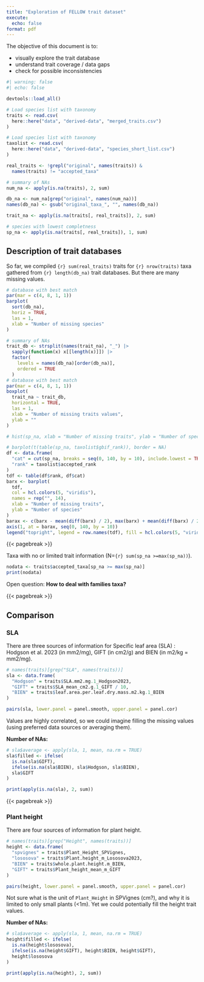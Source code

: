 ```yaml
---
title: "Exploration of FELLOW trait dataset"
execute:
  echo: false
format: pdf
---
```



The objective of this document is to:  

- visually explore the trait database
- understand trait coverage / data gaps
- check for possible inconsistencies  


```r
#| warning: false
#| echo: false

devtools::load_all()

# Load species list with taxonomy
traits <- read.csv(
  here::here("data", "derived-data", "merged_traits.csv")
)

# Load species list with taxonomy
taxolist <- read.csv(
  here::here("data", "derived-data", "species_short_list.csv")
)

real_traits <- !grepl("original", names(traits)) &
  names(traits) != "accepted_taxa"

# summary of NAs
num_na <- apply(is.na(traits), 2, sum)

db_na <- num_na[grep("original", names(num_na))]
names(db_na) <- gsub("original_taxa_", "", names(db_na))

trait_na <- apply(is.na(traits[, real_traits]), 2, sum)

# species with lowest completness
sp_na <- apply(is.na(traits[, real_traits]), 1, sum)
```


## Description of trait databases

So far, we compiled `{r} sum(real_traits)` traits for `{r} nrow(traits)` taxa gathered from `{r} length(db_na)` trait databases. But there are many missing values.

```r
# database with best match
par(mar = c(4, 8, 1, 1))
barplot(
  sort(db_na),
  horiz = TRUE,
  las = 1,
  xlab = "Number of missing species"
)
```



```r
# summary of NAs
trait_db <- strsplit(names(trait_na), "_") |>
  sapply(function(x) x[[length(x)]]) |>
  factor(
    levels = names(db_na)[order(db_na)],
    ordered = TRUE
  )
# database with best match
par(mar = c(4, 8, 1, 1))
boxplot(
  trait_na ~ trait_db,
  horizontal = TRUE,
  las = 1,
  xlab = "Number of missing traits values",
  ylab = ""
)
```


```r
# hist(sp_na, xlab = "Number of missing traits", ylab = "Number of species")

# barplot(t(table(sp_na, taxolist$gbif_rank)), border = NA)
df <- data.frame(
  "cat" = cut(sp_na, breaks = seq(0, 140, by = 10), include.lowest = TRUE),
  "rank" = taxolist$accepted_rank
)
tdf <- table(df$rank, df$cat)
barx <- barplot(
  tdf,
  col = hcl.colors(5, "viridis"),
  names = rep("", 14),
  xlab = "Number of missing traits",
  ylab = "Number of species"
)
barax <- c(barx - mean(diff(barx) / 2), max(barx) + mean(diff(barx) / 2))
axis(1, at = barax, seq(0, 140, by = 10))
legend("topright", legend = row.names(tdf), fill = hcl.colors(5, "viridis"))
```


{{< pagebreak >}}


Taxa with no or limited trait information (N=`{r} sum(sp_na >=max(sp_na))`).
```r
nodata <- traits$accepted_taxa[sp_na >= max(sp_na)]
print(nodata)
```

Open question:
**How to deal with families taxa?**





{{< pagebreak >}}

## Comparison

### SLA
There are three sources of information for Specific leaf area (SLA) : Hodgson et al. 2023 (in mm2/mg), GIFT (in cm2/g) and BIEN (in m2/kg = mm2/mg).

```r
# names(traits)[grep("SLA", names(traits))]
sla <- data.frame(
  "Hodgson" = traits$SLA.mm2.mg.1_Hodgson2023,
  "GIFT" = traits$SLA_mean_cm2.g.1_GIFT / 10,
  "BIEN" = traits$leaf.area.per.leaf.dry.mass.m2.kg.1_BIEN
)

pairs(sla, lower.panel = panel.smooth, upper.panel = panel.cor)
```

Values are highly correlated, so we could imagine filling the missing values (using preferred data sources or averaging them).  

**Number of NAs:**  
```r
# sla$average <- apply(sla, 1, mean, na.rm = TRUE)
sla$filled <- ifelse(
  is.na(sla$GIFT),
  ifelse(is.na(sla$BIEN), sla$Hodgson, sla$BIEN),
  sla$GIFT
)

print(apply(is.na(sla), 2, sum))
```


{{< pagebreak >}}


### Plant height
There are four sources of information for plant height.

```r
# names(traits)[grep("Height", names(traits))]
height <- data.frame(
  "spvignes" = traits$Plant_Height_SPVignes,
  "lososova" = traits$Plant.height_m_Lososova2023,
  "BIEN" = traits$whole.plant.height.m_BIEN,
  "GIFT" = traits$Plant_height_mean_m_GIFT
)

pairs(height, lower.panel = panel.smooth, upper.panel = panel.cor)
```

Not sure what is the unit of `Plant_Height` in SPVignes (cm?), and why it is limited to only small plants (<1m). Yet we could potentially fill the height trait values.  


**Number of NAs:**  
```r
# sla$average <- apply(sla, 1, mean, na.rm = TRUE)
height$filled <- ifelse(
  is.na(height$lososova),
  ifelse(is.na(height$GIFT), height$BIEN, height$GIFT),
  height$lososova
)

print(apply(is.na(height), 2, sum))
```